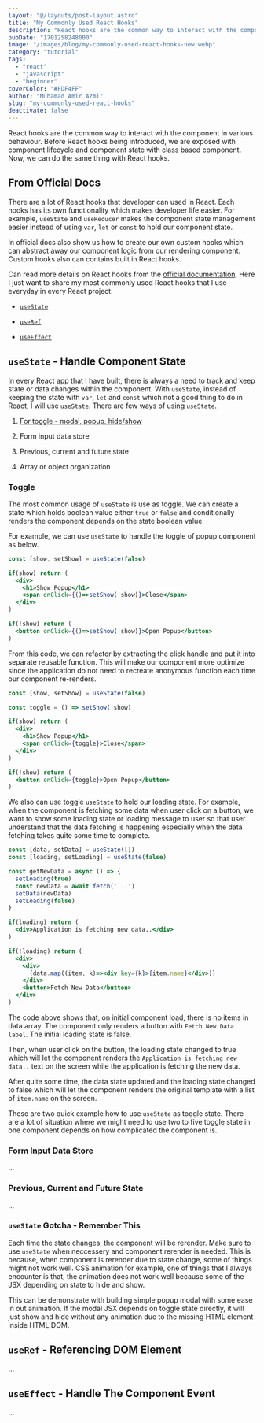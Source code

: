 ```yaml
---
layout: "@/layouts/post-layout.astro"
title: "My Commonly Used React Hooks"
description: "React hooks are the common way to interact with the component in various behaviour. Before React hooks being introduced, we are exposed with component lifecycle and component state with class based component. Now,  we can do the same thing with React hooks."
pubDate: "1701258248000"
image: "/images/blog/my-commonly-used-react-hooks-new.webp"
category: "tutorial"
tags: 
  - "react"
  - "javascript"
  - "beginner"
coverColor: "#FDF4FF"
author: "Muhamad Amir Azmi"
slug: "my-commonly-used-react-hooks"
deactivate: false
---
```

React hooks are the common way to interact with the component in various behaviour. Before React hooks being introduced, we are exposed with component lifecycle and component state with class based component. Now,  we can do the same thing with React hooks.

## From Official Docs

There are a lot of React hooks that developer can used in React. Each hooks has its own functionality which makes developer life easier. For example, `useState` and `useReducer` makes the component state management easier instead of using `var`, `let` or `const` to hold our component state.

In official docs also show us how to create our own custom hooks which can abstract away our component logic from our rendering component. Custom hooks also can contains built in React hooks.

Can read more details on React hooks from the [official documentation](https://react.dev/). Here I just want to share my most commonly used React hooks that I use everyday in every React project:

- [`useState`](#`useState`)
- [`useRef`](#`useRef`)
- [`useEffect`](#`useEffect`)

    <a name="`useState`"></a>
## `useState` - Handle Component State

In every React app that I have built, there is always a need to track and keep state or data changes within the component. With `useState`, instead of keeping the state with `var`, `let` and `const` which not a good thing to do in React, I will use `useState`. There are few ways of using `useState`.

1. [For toggle - modal, popup, hide/show](#`useState`-toggle)
2. Form input data store
3. Previous, current and future state
4. Array or object organization

    <a name="`useState`-toggle"></a>
### Toggle

The most common usage of `useState` is use as toggle. We can create a state which holds boolean value either `true` or `false` and conditionally renders the component depends on the state boolean value.

For example, we can use `useState` to handle the toggle of popup component as below.

```jsx
const [show, setShow] = useState(false)

if(show) return (
  <div>
    <h1>Show Popup</h1>
    <span onClick={()=>setShow(!show)}>Close</span>
  </div>
)

if(!show) return (
  <button onClick={()=>setShow(!show)}>Open Popup</button>
)

```

From this code, we can refactor by extracting the click handle and put it into separate reusable function. This will make our component more optimize since the application do not need to recreate anonymous function each time our component re-renders.

```jsx
const [show, setShow] = useState(false)

const toggle = () => setShow(!show)

if(show) return (
  <div>
    <h1>Show Popup</h1>
    <span onClick={toggle}>Close</span>
  </div>
)

if(!show) return (
  <button onClick={toggle}>Open Popup</button>
)
```

We also can use toggle `useState` to hold our loading state. For example, when the component is fetching some data when user click on a button, we want to show some loading state or loading message to user so that user understand that the data fetching is happening especially when the data fetching takes quite some time to complete.

```jsx
const [data, setData] = useState([])
const [loading, setLoading] = useState(false)

const getNewData = async () => {
  setLoading(true)
  const newData = await fetch('...')
  setData(newData)
  setLoading(false)
}

if(loading) return (
  <div>Application is fetching new data..</div>
)

if(!loading) return (
  <div>
    <div>
      {data.map((item, k)=><div key={k}>{item.name}</div>)}
    </div>
    <button>Fetch New Data</button>
  </div>
)

```

The code above shows that, on initial component load, there is no items in data array. The component only renders a button with `Fetch New Data label`. The initial loading state is false.

Then, when user click on the button, the loading state changed to true which will let the component renders the `Application is fetching new data..` text on the screen while the application is fetching the new data.

After quite some time, the data state updated and the loading state changed to false which will let the component renders the original template with a list of `item.name` on the screen.

These are two quick example how to use `useState` as toggle state. There are a lot of situation where we might need to use two to five toggle state in one component depends on how complicated the component is.

### Form Input Data Store

…

### Previous, Current and Future State

…

### `useState` Gotcha - Remember This

Each time the state changes, the component will be rerender. Make sure to use `useState` when neccessery and component rerender is needed. This is because, when component is rerender due to state change, some of things might not work well. CSS animation for example, one of things that I always encounter is that, the animation does not work well because some of the JSX depending on state to hide and show.

This can be demonstrate with building simple popup modal with some ease in out animation. If the modal JSX depends on toggle state directly, it will just show and hide without any animation due to the missing HTML element inside HTML DOM.

## `useRef` - Referencing DOM Element
...
## `useEffect` - Handle The Component Event
...